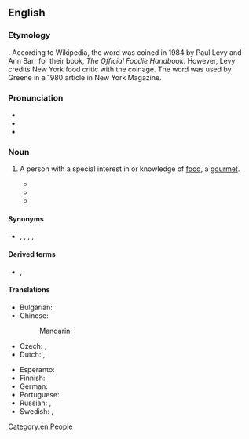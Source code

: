 ==English==

===Etymology===
{{suffix|en|food|ie}}. According to Wikipedia, the word was coined in 1984 by Paul Levy and Ann Barr for their book, ''The Official Foodie Handbook''.<!-- please replace Wikipedia with a reliable source --> However, Levy credits New York food critic {{w|Gael Greene}} with the coinage. The word was used by Greene in a 1980 article in New York Magazine.

===Pronunciation===
* {{IPA|en|/ˈfuːdi/}}
* {{audio|en|En-au-foodie.ogg|Audio (AU)}}
* {{rhymes|en|uːdi|s=2}}

===Noun===
{{en-noun}}
{{wikipedia}}

# {{lb|en|slang}} A person with a special interest in or knowledge of [[food]], a [[gourmet]].
#: {{ux|en|We self-professed '''foodies''' liked to meet in restaurants and talk like experts about what we were eating.}}
#* {{quote-book|en|author=Ann Barr|author2=Paul Levy|title=The Official Foodie Handbook: Be Modern–Worship Food|year=1984|publisher=Ebury Press|location=London|page=6|pageurl=https://archive.org/details/officialfoodieha0000barr/page/n7/mode/1up|isbn=978-0-85223-343-6|passage='''Foodies''' are the ones talking about food in any gathering—salivating over restaurants, recipes, radicchio. They don't think they are being trivial–'''Foodies''' consider food to be an art, on a level with painting or drama.}}
#* {{quote-web|en|author=Steven Poole|url=http://www.theguardian.com/books/2012/sep/28/lets-start-foodie-backlash|title=Let's start the foodie backlash|date=2012-09-28|work=The Guardian|passage=“Foodie” has now pretty much everywhere replaced “gourmet”, perhaps because the latter more strongly evokes privilege and a snobbish claim to uncommon sensory discrimination—even though those qualities are rampant among the “'''foodies'''” themselves.}}
#* {{quote-book|en|year=2014|author=Josee Johnston|author2=Shyon Baumann|title=Foodies: Democracy and Distinction in the Gourmet Foodscape|publisher=Routledge|isbn=9781317745006||url=https://books.google.com/books?id=FmW2BQAAQBAJ&lpg=PT65&dq=%22foodies%22&hl=es&pg=PT60#v=onepage&q&f=false|text=While the ''Foodie Handbook'' is now decades old, its message strikes a chord with contemporary '''foodie''' discourse, touching on themes like the abysmal quality of mainstream food (e.g., “cheese in plastic-wrapped portions”), the appeal of '''foodie''' accoutrement like chefs' knives and gas stoves, as well as the importance of thinking and talking about food (as opposed to just eating well—“pigs can eat well”) (1984: 6–7).}}

====Synonyms====
* {{sense|person who appreciates good food}} {{l|en|chowhound}}, {{l|en|foodist}}, {{l|en|foodista}} {{q|rare}}, {{l|en|gastronaut}}, {{l|en|gourmand}}

====Derived terms====
* {{l|en|foodie-ism}}, {{l|en|foodyism}}

====Translations====
{{trans-top|person with special interest in food}}
* Bulgarian: {{t+|bg|чревоугодник|m}}
* Chinese:
*: Mandarin: {{t+|cmn|美食家|tr=měishíjiā|sc=Hani}}
* Czech: {{t+|cs|gurmán}}, {{t+|cs|labužník}}
* Dutch: {{t+|nl|kookgek|m|f}}, {{t+|nl|lekkerbek}}
{{trans-mid}}
* Esperanto: {{t|eo|frandisto}}
* Finnish: {{t+|fi|herkkusuu}}
* German: {{t+|de|Foodie|m}}
* Portuguese: {{t+|pt|esfomeado|m}}
* Russian: {{t+|ru|чревоуго́дник|m}}, {{t+|ru|чревоугодница|f}}
* Swedish: {{t|sv|matnörd|c}}, {{t|sv|matfantast|c}}
{{trans-bottom}}

[[Category:en:People]]